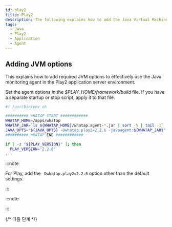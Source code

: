 ```yaml
---
id: play2
title: Play2
description: The following explains how to add the Java Virtual Machine (JVM) option to integrate the WhaTap monitoring solution into the Play2 applications. Through this document, you can learn step by step how to apply the required JVM settings to monitor the performance and availability of Play2 applications after installing the Java agent. It includes the configuration of required JVM options during agent installation, optimal configuration for smooth integration with Play2, and how to view the histogram.
tags:
  - Java
  - Play2
  - Application
  - Agent
---
```


## Adding JVM options

This explains how to add required JVM options to effectively use the Java monitoring agent in the Play2 application server environment.

Set the agent options in the _$PLAY_HOME/framework/build_ file. If you have a separate startup or stop script, apply it to that file.

```bash title=$PLAY_HOME/framework/build {6} showLineNumbers
#! /usr/bin/env sh

########## WHATAP START ############
WHATAP_HOME=/apps/whatap
WHATAP_JAR=`ls ${WHATAP_HOME}/whatap.agent-*.jar | sort -V | tail -1`
JAVA_OPTS="${JAVA_OPTS} -Dwhatap.play2=2.2.6 -javaagent:${WHATAP_JAR}"
########## WHATAP END ############

if [ -z "${PLAY_VERSION}" ]; then
  PLAY_VERSION="2.2.6"
...
```

:::note

For Play, add the `-Dwhatap.play2=2.2.6` option other than the default settings.

:::

:::note


<Java17 />

:::


<Setheapmemory />

{/* 다음 단계 */}

<Nextstep />
